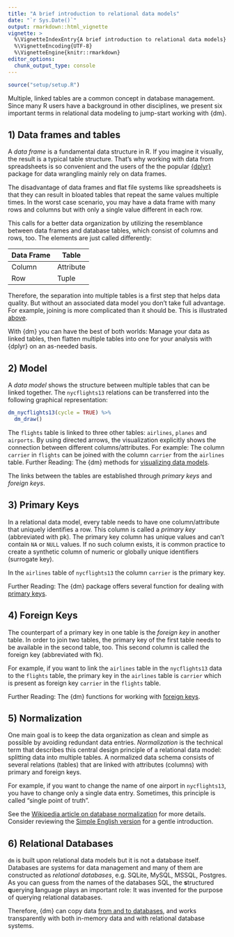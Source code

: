 ```yaml
---
title: "A brief introduction to relational data models"
date: "`r Sys.Date()`"
output: rmarkdown::html_vignette
vignette: >
  %\VignetteIndexEntry{A brief introduction to relational data models}
  %\VignetteEncoding{UTF-8}
  %\VignetteEngine{knitr::rmarkdown}
editor_options: 
  chunk_output_type: console
---
```



``````r
source("setup/setup.R")
``````

Multiple, linked tables are a common concept in database management.
Since many R users have a background in other disciplines, we present six important terms in relational data modeling to jump-start working with {dm}.

## 1) Data frames and tables

A _data frame_ is a fundamental data structure in R.
If you imagine it visually, the result is a typical table structure.
That's why working with data from spreadsheets is so convenient and the users of the the popular [{dplyr}](https://dplyr.tidyverse.org) package for data wrangling mainly rely on data frames.

The disadvantage of data frames and flat file systems like spreadsheets is that they can result in bloated tables that repeat the same values multiple times. In the worst case scenario, you may have a data frame with many rows and columns but with only a single value different in each row.

This calls for a better data organization by utilizing the resemblance between data frames and database tables, which consist of columns and rows, too.
The elements are just called differently:

| Data Frame | Table |
|------------|------------|
| Column     | Attribute  |
| Row        | Tuple     |

Therefore, the separation into multiple tables is a first step that helps data quality.
But without an associated data model you don't take full advantage.
For example, joining is more complicated than it should be.
This is illustrated [above](#example).

With {dm} you can have the best of both worlds: Manage your data as linked tables, then flatten multiple tables into one for your analysis with {dplyr} on an as-needed basis.

## 2) Model

A _data model_ shows the structure between multiple tables that can be linked together.
The `nycflights13` relations can be transferred into the following graphical representation:

```r
dm_nycflights13(cycle = TRUE) %>%
  dm_draw()
```

The `flights` table is linked to three other tables: `airlines`, `planes` and `airports`.
By using directed arrows, the visualization explicitly shows the connection between different columns/attributes.
For example: The column `carrier` in `flights` can be joined with the column `carrier` from the `airlines` table.
Further Reading: The {dm} methods for [visualizing data models](https://krlmlr.github.io/dm/articles/dm-visualization.html).

The links between the tables are established through *primary keys* and *foreign keys*.

## 3) Primary Keys

In a relational data model, every table needs to have one column/attribute that uniquely identifies a row.
This column is called a _primary key_ (abbreviated with pk).
The primary key column has unique values and can't contain `NA` or `NULL` values.
If no such column exists, it is common practice to create a synthetic column of numeric or globally unique identifiers (surrogate key).

In the `airlines` table of `nycflights13` the column `carrier` is the primary key.

Further Reading: The {dm} package offers several function for dealing with [primary keys](https://krlmlr.github.io/dm/articles/dm-class-and-basic-operations.html#pk).

## 4) Foreign Keys

The counterpart of a primary key in one table is the _foreign key_ in another table.
In order to join two tables, the primary key of the first table needs to be available in the second table, too.
This second column is called the foreign key (abbreviated with fk).

For example, if you want to link the `airlines` table in the `nycflights13` data to the `flights` table, the primary key in the `airlines` table is `carrier` which is present as foreign key `carrier` in the `flights` table.

Further Reading: The {dm} functions for working with [foreign keys](https://krlmlr.github.io/dm/articles/dm-class-and-basic-operations.html#foreign-keys).

## 5) Normalization

One main goal is to keep the data organization as clean and simple as possible by avoiding redundant data entries.
_Normalization_ is the technical term that describes this central design principle of a relational data model: splitting data into multiple tables.
A normalized data schema consists of several relations (tables) that are linked with attributes (columns) with primary and foreign keys.

For example, if you want to change the name of one airport in `nycflights13`, you have to change only a single data entry.
Sometimes, this principle is called "single point of truth".

See the [Wikipedia article on database normalization](https://en.wikipedia.org/wiki/Database_normalisation) for more details.
Consider reviewing the [Simple English version](https://simple.wikipedia.org/wiki/Database_normalisation) for a gentle introduction.

## 6) Relational Databases

`dm` is built upon relational data models but it is not a database itself.
Databases are systems for data management and many of them are constructed as _relational databases_, e.g. SQLite, MySQL, MSSQL, Postgres.
As you can guess from the names of the databases SQL, the **s**tructured **q**uerying **l**anguage plays an important role: It was invented for the purpose of querying relational databases.

Therefore, {dm} can copy data [from and to databases](https://krlmlr.github.io/dm/articles/dm.html#copy), and works transparently with both in-memory data and with relational database systems.


